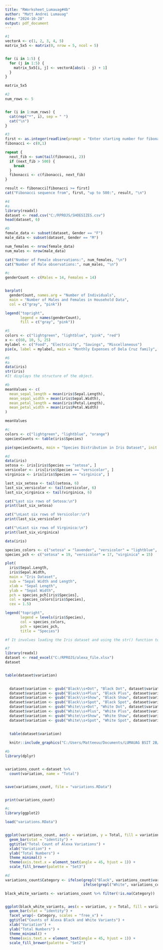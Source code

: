 ```yaml
---
title: "RWorksheet_Lumauag#4b"
author: "Matt Andrei Lumauag"
date: "2024-10-28"
output: pdf_document
---
```

```r
#1
vectorA <- c(1, 2, 3, 4, 5)
matrix_5x5 <- matrix(0, nrow = 5, ncol = 5)


for (i in 1:5) {
  for (j in 1:5) {
    matrix_5x5[i, j] <- vectorA[abs(i - j) + 1]
  }
}

matrix_5x5

```
```r
#2
num_rows <- 5


for (i in 1:num_rows) {
  cat(rep("*", i), sep = " ")
  cat("\n")
}
```
```r
#3
first <- as.integer(readline(prompt = "Enter starting number for fibonacci sequence(up to 500): "))
fibonacci <- c(0,1)

repeat {
  next_fib <- sum(tail(fibonacci, 2))
  if (next_fib > 500) {
    break
  }
  fibonacci <- c(fibonacci, next_fib)
}

result <- fibonacci[fibonacci >= first]
cat("Fibonacci sequence from", first, "up to 500:", result, "\n")
```
```r
#4
#a
library(readxl)
dataset <- read.csv("C:/RPROJS/SHOESIZES.csv")
head(dataset, 6)
```
```r
#b
female_data <- subset(dataset, Gender == "F")
male_data <- subset(dataset, Gender == "M")

num_females <- nrow(female_data)
num_males <- nrow(male_data)

cat("Number of Female observations:", num_females, "\n")
cat("Number of Male observations:", num_males, "\n")
```
```r
#c
genderCount <- c(Males = 14, Females = 14)


barplot(
  genderCount, names.arg = "Number of Individuals", 
  main = "Number of Males and Females in Household Data", 
  col = c("gray", "pink"))

legend("topright",                                  
       legend = names(genderCount),              
       fill = c("gray", "pink"))                  

```
```r
#5
colors <- c("lightgreen", "lightblue", "pink", "red")
x <- c(60, 10, 5, 25)
mylabel <- c("Food", "Electricity", "Savings", "Miscellaneous")
pie(x, label = mylabel, main = "Monthly Expenses of Dela Cruz family", init.angle = 100, col = colors)
```
```r
#6
#a
data(iris)
str(iris)
#It displays the structure of the object. 
```
```r
#b
meanValues <- c(
  mean_sepal_length = mean(iris$Sepal.Length),
  mean_sepal_width = mean(iris$Sepal.Width),
  mean_petal_length = mean(iris$Petal.Length),
  mean_petal_width = mean(iris$Petal.Width)
)

meanValues
```
```r
#c
colors <- c("lightgreen", "lightblue", "orange")
speciesCounts <- table(iris$Species)

pie(speciesCounts, main = "Species Distribution in Iris Dataset", init.angle = 100, col = colors)
```
```r
#d
data(iris)
setosa <- iris[iris$Species == "setosa", ]
versicolor <- iris[iris$Species == "versicolor", ]
virginica <- iris[iris$Species == "virginica", ]

last_six_setosa <- tail(setosa, 6)
last_six_versicolor <- tail(versicolor, 6)
last_six_virginica <- tail(virginica, 6)

cat("Last six rows of Setosa:\n")
print(last_six_setosa)

cat("\nLast six rows of Versicolor:\n")
print(last_six_versicolor)

cat("\nLast six rows of Virginica:\n")
print(last_six_virginica)

```
```r

data(iris)

species_colors <- c("setosa" = "lavender", "versicolor" = "lightblue", "virginica" = "violet")
species_pch <- c("setosa" = 19, "versicolor" = 17, "virginica" = 15)  

plot(
  iris$Sepal.Length,                  
  iris$Sepal.Width,                   
  main = "Iris Dataset",             
  sub = "Sepal Width and Length",     
  xlab = "Sepal Length",               
  ylab = "Sepal Width",                 
  pch = species_pch[iris$Species],     
  col = species_colors[iris$Species],   
  cex = 1.5)                           

legend("topright",                       
       legend = levels(iris$Species),    
       col = species_colors,              
       pch = species_pch,                 
       title = "Species")                  

#f It involves loading the Iris dataset and using the str() function to examine its structure, revealing four numerical measurements and a categorical species variable. It calculates the mean of the measurements, creates a pie chart for species distribution with titles and colors, subsets the dataset for each species displaying their last six rows, and produces a scatterplot of Sepal.Length versus Sepal.Width with distinct colors and symbols for each species.
```
```r
#7
library(readxl)
dataset <- read_excel("C:/RPROJS/alexa_file.xlsx")
dataset


table(dataset$variation)
  

  dataset$variation <- gsub("Black\\s+Dot", "Black Dot", dataset$variation)
  dataset$variation <- gsub("Black\\s+Plus", "Black Plus", dataset$variation)
  dataset$variation <- gsub("Black\\s+Show", "Black Show", dataset$variation)
  dataset$variation <- gsub("Black\\s+Spot", "Black Spot", dataset$variation)
  dataset$variation <- gsub("White\\s+Dot", "White Dot", dataset$variation)
  dataset$variation <- gsub("White\\s+Plus", "White Plus", dataset$variation)
  dataset$variation <- gsub("White\\s+Show", "White Show", dataset$variation)
  dataset$variation <- gsub("White\\s+Spot", "White Spot", dataset$variation)
  

  table(dataset$variation)
  
  knitr::include_graphics("C:/Users/Matteeuu/Documents/LUMAUAG BSIT 2B/images.jpg")
```
```r
#b
library(dplyr)


variations_count <-dataset %>%
  count(variation, name = "Total")


save(variations_count, file = "variations.RData")


print(variations_count)
```

```r
#c
library(ggplot2)

load("variations.RData")


ggplot(variations_count, aes(x = variation, y = Total, fill = variation)) +
  geom_bar(stat = "identity") +
  ggtitle("Total Count of Alexa Variations") +
  xlab("Variation") +
  ylab("Total Numbers") +
  theme_minimal() +
  theme(axis.text.x = element_text(angle = 45, hjust = 1)) +
  scale_fill_brewer(palette = "Set3")
```
```r
#d
variations_count$Category <- ifelse(grepl("Black", variations_count$variation), "Black Variants", 
                                    ifelse(grepl("White", variations_count$variation), "White Variants", NA))

black_white_variants <- variations_count %>% filter(!is.na(Category))


ggplot(black_white_variants, aes(x = variation, y = Total, fill = variation)) +
  geom_bar(stat = "identity") +
  facet_wrap(~ Category, scales = "free_x") +  
  ggtitle("Counts of Alexa Black and White Variants") +
  xlab("Variation") +
  ylab("Total Numbers") +
  theme_minimal() +
  theme(axis.text.x = element_text(angle = 45, hjust = 1)) +
  scale_fill_brewer(palette = "Set2") 
```








